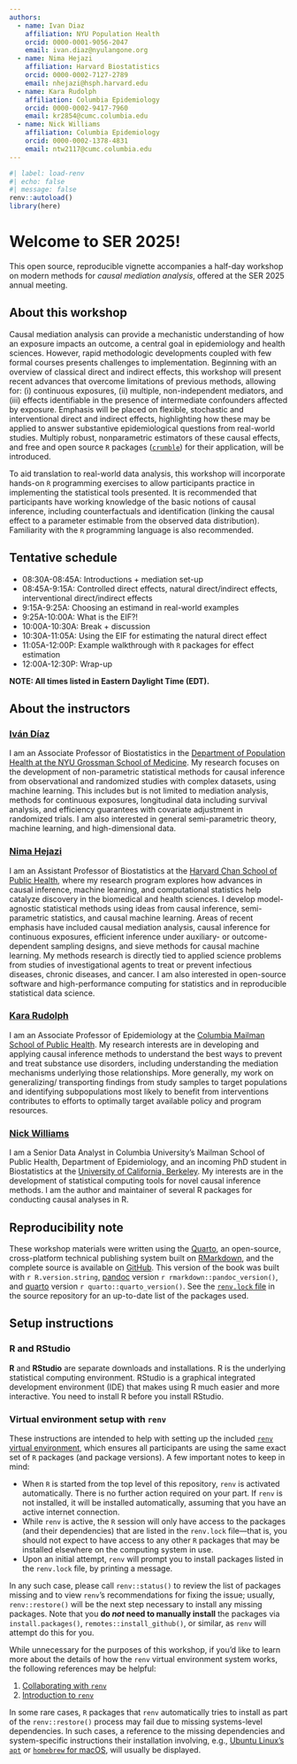 ```yaml
---
authors:
  - name: Ivan Diaz
    affiliation: NYU Population Health
    orcid: 0000-0001-9056-2047
    email: ivan.diaz@nyulangone.org
  - name: Nima Hejazi
    affiliation: Harvard Biostatistics
    orcid: 0000-0002-7127-2789
    email: nhejazi@hsph.harvard.edu
  - name: Kara Rudolph
    affiliation: Columbia Epidemiology
    orcid: 0000-0002-9417-7960
    email: kr2854@cumc.columbia.edu
  - name: Nick Williams
    affiliation: Columbia Epidemiology
    orcid: 0000-0002-1378-4831
    email: ntw2117@cumc.columbia.edu
---
```


```r
#| label: load-renv
#| echo: false
#| message: false
renv::autoload()
library(here)
```

# Welcome to SER 2025! {.unnumbered}

This open source, reproducible vignette accompanies a half-day workshop on modern methods for *causal mediation analysis*, offered at the SER 2025 annual meeting.

## About this workshop {#about}

Causal mediation analysis can provide a mechanistic understanding of how an exposure impacts an outcome, a central goal in epidemiology and health sciences. However, rapid methodologic developments coupled with few formal courses presents challenges to implementation. Beginning with an overview of classical direct and indirect effects, this workshop will present recent advances that overcome limitations of previous methods, allowing for: (i) continuous exposures, (ii) multiple, non-independent mediators, and (iii) effects identifiable in the presence of intermediate confounders affected by exposure. Emphasis will be placed on flexible, stochastic and interventional direct and indirect effects, highlighting how these may be applied to answer substantive epidemiological questions from real-world studies. Multiply robust, nonparametric estimators of these causal effects, and free and open source `R` packages ([`crumble`](https://github.com/nt-williams/crumble)) for their application, will be introduced.

To aid translation to real-world data analysis, this workshop will incorporate hands-on `R` programming exercises to allow participants practice in implementing the statistical tools presented. It is recommended that participants have working knowledge of the basic notions of causal inference, including counterfactuals and identification (linking the causal effect to a parameter estimable from the observed data distribution). Familiarity with the `R` programming language is also recommended.

## Tentative schedule {#schedule}

-   08:30A-08:45A: Introductions + mediation set-up <!-- Kara, 15 min-->
-   08:45A-9:15A: Controlled direct effects, natural direct/indirect effects, interventional direct/indirect effects <!-- Kara, 30--> <!-- * 10:00A-10:20A: Stochastic mediation estimands --> <!-- Nima, 15-->
-   9:15A-9:25A: Choosing an estimand in real-world examples <!-- Kara, 10-->
-   9:25A-10:00A: What is the EIF?! <!-- Ivan, 35-->
-   10:00A-10:30A: Break + discussion
-   10:30A-11:05A: Using the EIF for estimating the natural direct effect <!-- Ivan, 35-->
-   11:05A-12:00P: Example walkthrough with `R` packages for effect estimation <!-- Nima, 55-->
-   12:00A-12:30P: Wrap-up

**NOTE: All times listed in Eastern Daylight Time (EDT).**

## About the instructors {#instructors}

### [Iván Díaz](https://www.idiaz.xyz/) {.unnumbered}

I am an Associate Professor of Biostatistics in the [Department of Population Health at the NYU Grossman School of Medicine](https://med.nyu.edu/faculty/ivan-l-diaz). My research focuses on the development of non-parametric statistical methods for causal inference from observational and randomized studies with complex datasets, using machine learning. This includes but is not limited to mediation analysis, methods for continuous exposures, longitudinal data including survival analysis, and efficiency guarantees with covariate adjustment in randomized trials. I am also interested in general semi-parametric theory, machine learning, and high-dimensional data.

### [Nima Hejazi](https://nimahejazi.org) {.unnumbered}

I am an Assistant Professor of Biostatistics at the [Harvard Chan School of Public Health](https://www.hsph.harvard.edu/profile/nima-hejazi/), where my research program explores how advances in causal inference, machine learning, and computational statistics help catalyze discovery in the biomedical and health sciences. I develop model-agnostic statistical methods using ideas from causal inference, semi-parametric statistics, and causal machine learning. Areas of recent emphasis have included causal mediation analysis, causal inference for continuous exposures, efficient inference under auxiliary- or outcome-dependent sampling designs, and sieve methods for causal machine learning. My methods research is directly tied to applied science problems from studies of investigational agents to treat or prevent infectious diseases, chronic diseases, and cancer. I am also interested in open-source software and high-performance computing for statistics and in reproducible statistical data science.

### [Kara Rudolph](https://kararudolph.github.io/) {.unnumbered}

I am an Associate Professor of Epidemiology at the [Columbia Mailman School of Public Health](https://www.publichealth.columbia.edu/profile/kara-rudolph-phd). My research interests are in developing and applying causal inference methods to understand the best ways to prevent and treat substance use disorders, including understanding the mediation mechanisms underlying those relationships. More generally, my work on generalizing/ transporting findings from study samples to target populations and identifying subpopulations most likely to benefit from interventions contributes to efforts to optimally target available policy and program resources.

### [Nick Williams](https://github.com/nt-williams) {.unnumbered}

I am a Senior Data Analyst in Columbia University’s Mailman School of Public Health, Department of Epidemiology, and an incoming PhD student in Biostatistics at the [University of California, Berkeley](https://publichealth.berkeley.edu/academics/biostatistics). My interests are in the development of statistical computing tools for novel causal inference methods. I am the author and maintainer of several R packages for conducting causal analyses in R.

## Reproducibility note {#repro}

These workshop materials were written using the [Quarto](https://quarto.org/), an open-source, cross-platform technical publishing system built on [RMarkdown](https://rmarkdown.rstudio.com/), and the complete source is available on [GitHub](https://github.com/nhejazi/causal_mediation_workshops). This version of the book was built with `r R.version.string`, [pandoc](https://pandoc.org/) version `r rmarkdown::pandoc_version()`, and [quarto](https://quarto.org/) version `r quarto::quarto_version()`. See the [`renv.lock` file](https://github.com/nhejazi/causal_mediation_workshops/blob/master/renv.lock) in the source repository for an up-to-date list of the packages used.

## Setup instructions {#setup}

### R and RStudio

**R** and **RStudio** are separate downloads and installations. R is the underlying statistical computing environment. RStudio is a graphical integrated development environment (IDE) that makes using R much easier and more interactive. You need to install R before you install RStudio.

### Virtual environment setup with `renv` {#renv}

These instructions are intended to help with setting up the included [`renv` virtual environment](https://rstudio.github.io/renv/index.html), which ensures all participants are using the same exact set of `R` packages (and package versions). A few important notes to keep in mind:

-   When `R` is started from the top level of this repository, `renv` is activated automatically. There is no further action required on your part. If `renv` is not installed, it will be installed automatically, assuming that you have an active internet connection.
-   While `renv` is active, the `R` session will only have access to the packages (and their dependencies) that are listed in the `renv.lock` file---that is, you should not expect to have access to any other `R` packages that may be installed elsewhere on the computing system in use.
-   Upon an initial attempt, `renv` will prompt you to install packages listed in the `renv.lock` file, by printing a message.

In any such case, please call `renv::status()` to review the list of packages missing and to view `renv`'s recommendations for fixing the issue; usually, `renv::restore()` will be the next step necessary to install any missing packages. Note that you **do *not* need to manually install** the packages via `install.packages()`, `remotes::install_github()`, or similar, as `renv` will attempt do this for you.

While unnecessary for the purposes of this workshop, if you'd like to learn more about the details of how the `renv` virtual environment system works, the following references may be helpful:

1.  [Collaborating with `renv`](https://rstudio.github.io/renv/articles/collaborating.html)
2.  [Introduction to `renv`](https://rstudio.github.io/renv/articles/renv.html)

In some rare cases, `R` packages that `renv` automatically tries to install as part of the `renv::restore()` process may fail due to missing systems-level dependencies. In such cases, a reference to the missing dependencies and system-specific instructions their installation involving, e.g., [Ubuntu Linux's `apt`](http://manpages.ubuntu.com/manpages/bionic/man8/apt.8.html) or [`homebrew` for macOS](https://brew.sh/), will usually be displayed.
